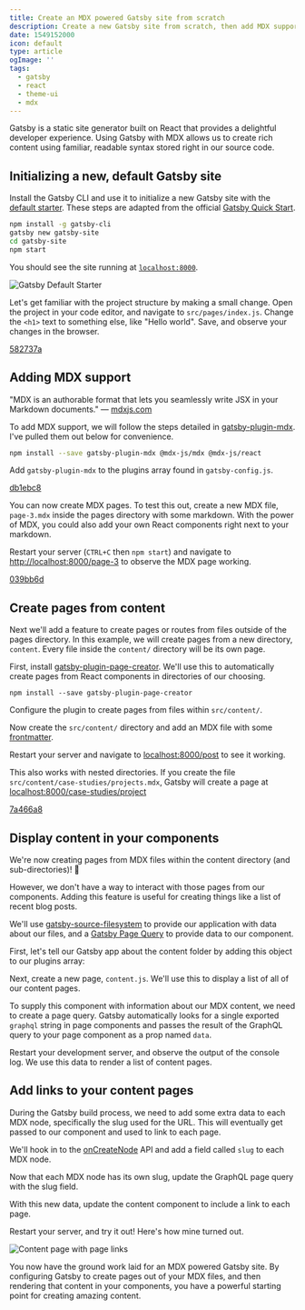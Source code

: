 ```yaml
---
title: Create an MDX powered Gatsby site from scratch
description: Create a new Gatsby site from scratch, then add MDX support and style with Theme UI.
date: 1549152000
icon: default
type: article
ogImage: ''
tags:
  - gatsby
  - react
  - theme-ui
  - mdx
---
```



Gatsby is a static site generator built on React that provides a delightful developer experience. Using Gatsby with MDX allows us to create rich content using familiar, readable syntax stored right in our source code.

## Initializing a new, default Gatsby site

Install the Gatsby CLI and use it to initialize a new Gatsby site with the [default starter](https://github.com/gatsbyjs/gatsby-starter-default). These steps are adapted from the official [Gatsby Quick Start](https://www.gatsbyjs.org/docs/quick-start).

```bash
npm install -g gatsby-cli
gatsby new gatsby-site
cd gatsby-site
npm start
```

You should see the site running at [`localhost:8000`](http://localhost:8000).

![Gatsby Default Starter](./gatsby-default-starter.png)

Let's get familiar with the project structure by making a small change. Open the project in your code editor, and navigate to `src/pages/index.js`. Change the `<h1>` text to something else, like "Hello world". Save, and observe your changes in the browser.

[582737a](https://github.com/RyanWarner/gatsby-starter-mdx-theme-ui/pull/1/commits/582737aa360a6a6aebb8b77c0b8676d5333b6520)

## Adding MDX support

"MDX is an authorable format that lets you seamlessly write JSX in your Markdown documents." — [mdxjs.com](https://mdxjs.com/)

To add MDX support, we will follow the steps detailed in [gatsby-plugin-mdx](https://www.gatsbyjs.org/packages/gatsby-plugin-mdx/#installation). I've pulled them out below for convenience.

```bash
npm install --save gatsby-plugin-mdx @mdx-js/mdx @mdx-js/react
```

Add ``gatsby-plugin-mdx`` to the plugins array found in `gatsby-config.js`.

<MdxPluginDiff />

[db1ebc8](https://github.com/RyanWarner/gatsby-starter-mdx-theme-ui/pull/1/commits/db1ebc87c74c90d45c36c66badfbccbe48860790)

You can now create MDX pages. To test this out, create a new MDX file, `page-3.mdx` inside the pages directory with some markdown. With the power of MDX, you could also add your own React components right next to your markdown.

<MdxTestPage />

Restart your server (`CTRL+C` then `npm start`) and navigate to [http://localhost:8000/page-3](http://localhost:8000/page-2) to observe the MDX page working.

[039bb6d](https://github.com/RyanWarner/gatsby-starter-mdx-theme-ui/pull/1/commits/039bb6da6b4fec403b07cee33a456ed61d66b656)

## Create pages from content

Next we'll add a feature to create pages or routes from files outside of the pages directory. In this example, we will create pages from a new directory, `content`. Every file inside the `content/` directory will be its own page.

First, install [gatsby-plugin-page-creator](https://www.gatsbyjs.org/packages/gatsby-plugin-page-creator/). We'll use this to automatically create pages from React components in directories of our choosing.

```
npm install --save gatsby-plugin-page-creator
```

Configure the plugin to create pages from files within `src/content/`.

<GatsbyConfigPages />

Now create the `src/content/` directory and add an MDX file with some [frontmatter](https://www.gatsbyjs.org/docs/adding-markdown-pages/#frontmatter-for-metadata-in-markdown-files).

<NewMdxPage />

Restart your server and navigate to [localhost:8000/post](http://localhost:8000/post) to see it working.

This also works with nested directories. If you create the file `src/content/case-studies/projects.mdx`, Gatsby will create a page at [localhost:8000/case-studies/project](http://localhost:8000/case-studies/project)

[7a466a8](https://github.com/RyanWarner/gatsby-starter-mdx-theme-ui/pull/1/commits/7a466a813bf089c61292e1c25d14745c0853ff54)

## Display content in your components

We're now creating pages from MDX files within the content directory (and sub-directories)! 🎉

However, we don't have a way to interact with those pages from our components. Adding this feature is useful for creating things like a list of recent blog posts.

We'll use [gatsby-source-filesystem](https://www.gatsbyjs.org/pac[kages/gatsby-source-filesystem/) to provide our application with data about our files, and a [Gatsby Page Query](https://www.gatsbyjs.org/docs/page-query/) to provide data to our component.

First, let's tell our Gatsby app about the content folder by adding this object to our plugins array:

<ContentSource />

Next, create a new page, `content.js`. We'll use this to display a list of all of our content pages.

<CreateContentPage />

To supply this component with information about our MDX content, we need to create a page query. Gatsby automatically looks for a single exported `graphql` string in page components and passes the result of the GraphQL query to your page component as a prop named `data`.

<AddGraphql />

Restart your development server, and observe the output of the console log. We use this data to render a list of content pages.

## Add links to your content pages

During the Gatsby build process, we need to add some extra data to each MDX node, specifically the slug used for the URL. This will eventually get passed to our component and used to link to each page.

We'll hook in to the [onCreateNode](https://www.gatsbyjs.org/docs/node-apis/#onCreateNode) API and add a field called `slug` to each MDX node.

<OnCreateNode />

Now that each MDX node has its own slug, update the GraphQL page query with the slug field.

<GraphqlSlug />

With this new data, update the content component to include a link to each page.

<ContentDiff />

Restart your server, and try it out! Here's how mine turned out.

![Content page with page links](./content-page.png)

You now have the ground work laid for an MDX powered Gatsby site. By configuring Gatsby to create pages out of your MDX files, and then rendering that content in your components, you have a powerful starting point for creating amazing content.
